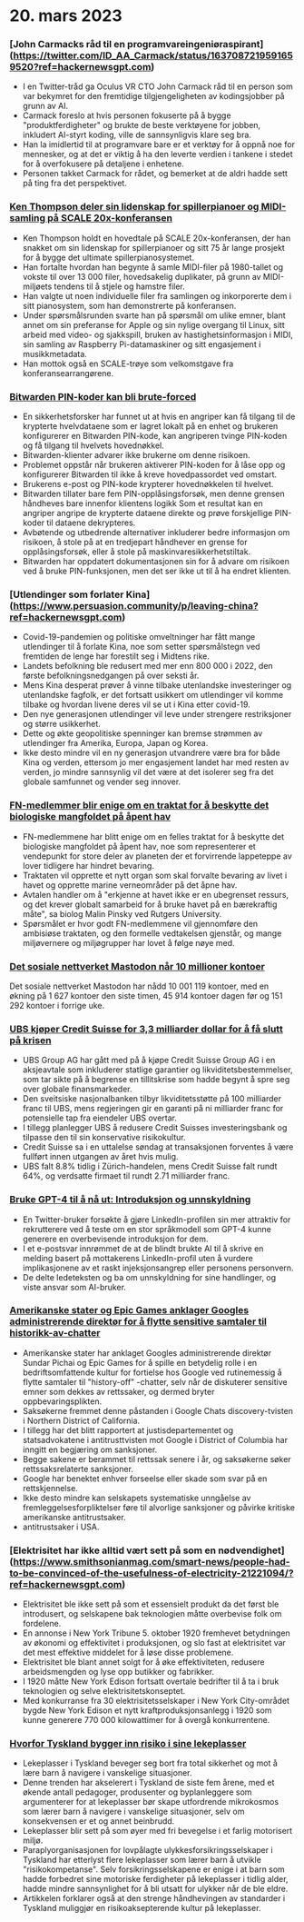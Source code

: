 
<Steps>

# 20. mars 2023

### [John Carmacks råd til en programvareingeniøraspirant] (https://twitter.com/ID_AA_Carmack/status/1637087219591659520?ref=hackernewsgpt.com)

- I en Twitter-tråd ga Oculus VR CTO John Carmack råd til en person som var bekymret for den fremtidige tilgjengeligheten av kodingsjobber på grunn av AI.
- Carmack foreslo at hvis personen fokuserte på å bygge "produktferdigheter" og brukte de beste verktøyene for jobben, inkludert AI-styrt koding, ville de sannsynligvis klare seg bra.
- Han la imidlertid til at programvare bare er et verktøy for å oppnå noe for mennesker, og at det er viktig å ha den leverte verdien i tankene i stedet for å overfokusere på detaljene i enhetene.
- Personen takket Carmack for rådet, og bemerket at de aldri hadde sett på ting fra det perspektivet.

### [Ken Thompson deler sin lidenskap for spillerpianoer og MIDI-samling på SCALE 20x-konferansen](https://www.youtube.com/watch?v=kaandEt_pKw&ref=hackernewsgpt.com)

- Ken Thompson holdt en hovedtale på SCALE 20x-konferansen, der han snakket om sin lidenskap for spillerpianoer og sitt 75 år lange prosjekt for å bygge det ultimate spillerpianosystemet.
- Han fortalte hvordan han begynte å samle MIDI-filer på 1980-tallet og vokste til over 13 000 filer, hovedsakelig duplikater, på grunn av MIDI-miljøets tendens til å stjele og hamstre filer.
- Han valgte ut noen individuelle filer fra samlingen og inkorporerte dem i sitt pianosystem, som han demonstrerte på konferansen.
- Under spørsmålsrunden svarte han på spørsmål om ulike emner, blant annet om sin preferanse for Apple og sin nylige overgang til Linux, sitt arbeid med video- og sjakkspill, bruken av hastighetsinformasjon i MIDI, sin samling av Raspberry Pi-datamaskiner og sitt engasjement i musikkmetadata.
- Han mottok også en SCALE-trøye som velkomstgave fra konferansearrangørene.

### [Bitwarden PIN-koder kan bli brute-forced](https://ambiso.github.io/bitwarden-pin/?ref=hackernewsgpt.com)

- En sikkerhetsforsker har funnet ut at hvis en angriper kan få tilgang til de krypterte hvelvdataene som er lagret lokalt på en enhet og brukeren konfigurerer en Bitwarden PIN-kode, kan angriperen tvinge PIN-koden og få tilgang til hvelvets hovednøkkel.
- Bitwarden-klienter advarer ikke brukerne om denne risikoen.
- Problemet oppstår når brukeren aktiverer PIN-koden for å låse opp og konfigurerer Bitwarden til ikke å kreve hovedpassordet ved omstart.
- Brukerens e-post og PIN-kode krypterer hovednøkkelen til hvelvet.
- Bitwarden tillater bare fem PIN-opplåsingsforsøk, men denne grensen håndheves bare innenfor klientens logikk Som et resultat kan en angriper angripe de krypterte dataene direkte og prøve forskjellige PIN-koder til dataene dekrypteres.
- Avbøtende og utbedrende alternativer inkluderer bedre informasjon om risikoen, å stole på at en tredjepart håndhever en grense for opplåsingsforsøk, eller å stole på maskinvaresikkerhetstiltak.
- Bitwarden har oppdatert dokumentasjonen sin for å advare om risikoen ved å bruke PIN-funksjonen, men det ser ikke ut til å ha endret klienten.

### [Utlendinger som forlater Kina] (https://www.persuasion.community/p/leaving-china?ref=hackernewsgpt.com)

- Covid-19-pandemien og politiske omveltninger har fått mange utlendinger til å forlate Kina, noe som setter spørsmålstegn ved fremtiden de lenge har forestilt seg i Midtens rike.
- Landets befolkning ble redusert med mer enn 800 000 i 2022, den første befolkningsnedgangen på over seksti år.
- Mens Kina desperat prøver å vinne tilbake utenlandske investeringer og utenlandske fagfolk, er det fortsatt usikkert om utlendinger vil komme tilbake og hvordan livene deres vil se ut i Kina etter covid-19.
- Den nye generasjonen utlendinger vil leve under strengere restriksjoner og større usikkerhet.
- Dette og økte geopolitiske spenninger kan bremse strømmen av utlendinger fra Amerika, Europa, Japan og Korea.
- Ikke desto mindre vil en ny generasjon utvandrere være bra for både Kina og verden, ettersom jo mer engasjement landet har med resten av verden, jo mindre sannsynlig vil det være at det isolerer seg fra det globale samfunnet og vender seg innover.

### [FN-medlemmer blir enige om en traktat for å beskytte det biologiske mangfoldet på åpent hav](https://apnews.com/article/un-oceans-biodiversity-treaty-0b024fa07e8c1947236d8b8491ebf92c?ref=hackernewsgpt.com)

- FN-medlemmene har blitt enige om en felles traktat for å beskytte det biologiske mangfoldet på åpent hav, noe som representerer et vendepunkt for store deler av planeten der et forvirrende lappeteppe av lover tidligere har hindret bevaring.
- Traktaten vil opprette et nytt organ som skal forvalte bevaring av livet i havet og opprette marine verneområder på det åpne hav.
- Avtalen handler om å "erkjenne at havet ikke er en ubegrenset ressurs, og det krever globalt samarbeid for å bruke havet på en bærekraftig måte", sa biolog Malin Pinsky ved Rutgers University.
- Spørsmålet er hvor godt FN-medlemmene vil gjennomføre den ambisiøse traktaten, og den formelle vedtakelsen gjenstår, og mange miljøvernere og miljøgrupper har lovet å følge nøye med.

### [Det sosiale nettverket Mastodon når 10 millioner kontoer](https://mastodon.social/@mastodonusercount/110051957865629817?ref=hackernewsgpt.com)

Det sosiale nettverket Mastodon har nådd 10 001 119 kontoer, med en økning på 1 627 kontoer den siste timen, 45 914 kontoer dagen før og 151 292 kontoer i forrige uke.

### [UBS kjøper Credit Suisse for 3,3 milliarder dollar for å få slutt på krisen](https://www.bloomberg.com/news/articles/2023-03-19/ubs-agrees-to-buy-credit-suisse-in-historic-deal-to-end-crisis?ref=hackernewsgpt.com)

- UBS Group AG har gått med på å kjøpe Credit Suisse Group AG i en aksjeavtale som inkluderer statlige garantier og likviditetsbestemmelser, som tar sikte på å begrense en tillitskrise som hadde begynt å spre seg over globale finansmarkeder.
- Den sveitsiske nasjonalbanken tilbyr likviditetsstøtte på 100 milliarder franc til UBS, mens regjeringen gir en garanti på ni milliarder franc for potensielle tap fra eiendeler UBS overtar.
- I tillegg planlegger UBS å redusere Credit Suisses investeringsbank og tilpasse den til sin konservative risikokultur.
- Credit Suisse sa i en uttalelse søndag at transaksjonen forventes å være fullført innen utgangen av året hvis mulig.
- UBS falt 8.8% tidlig i Zürich-handelen, mens Credit Suisse falt rundt 64%, og verdsatte firmaet til rundt 2.71 milliarder franc.

### [Bruke GPT-4 til å nå ut: Introduksjon og unnskyldning](https://twitter.com/brdskggs/status/1637114268876144640?ref=hackernewsgpt.com)

- En Twitter-bruker forsøkte å gjøre LinkedIn-profilen sin mer attraktiv for rekrutterere ved å teste om en stor språkmodell som GPT-4 kunne generere en overbevisende introduksjon for dem.
- I et e-postsvar innrømmet de at de blindt brukte AI til å skrive en melding basert på mottakerens LinkedIn-profil uten å vurdere implikasjonene av et raskt injeksjonsangrep eller personens personvern.
- De delte ledeteksten og ba om unnskyldning for sine handlinger, og viste ansvar som AI-bruker.

### [Amerikanske stater og Epic Games anklager Googles administrerende direktør for å flytte sensitive samtaler til historikk-av-chatter](http://www.fosspatents.com/2023/03/us-states-epic-games-others-accuse.html?ref=hackernewsgpt.com)

- Amerikanske stater har anklaget Googles administrerende direktør Sundar Pichai og Epic Games for å spille en betydelig rolle i en bedriftsomfattende kultur for fortielse hos Google ved rutinemessig å flytte samtaler til "history-off" -chatter, selv når de diskuterer sensitive emner som dekkes av rettssaker, og dermed bryter oppbevaringsplikten.
- Saksøkerne fremmet denne påstanden i Google Chats discovery-tvisten i Northern District of California.
- I tillegg har det blitt rapportert at justisdepartementet og statsadvokatene i antitrusttvisten mot Google i District of Columbia har inngitt en begjæring om sanksjoner.
- Begge sakene er berammet til rettssak senere i år, og saksøkerne søker rettssaksrelaterte sanksjoner.
- Google har benektet enhver forseelse eller skade som svar på en rettskjennelse.
- Ikke desto mindre kan selskapets systematiske unngåelse av fremleggelsesforpliktelser føre til alvorlige sanksjoner og påvirke kritiske amerikanske antitrustsaker.
- antitrustsaker i USA.

### [Elektrisitet har ikke alltid vært sett på som en nødvendighet] (https://www.smithsonianmag.com/smart-news/people-had-to-be-convinced-of-the-usefulness-of-electricity-21221094/?ref=hackernewsgpt.com)

- Elektrisitet ble ikke sett på som et essensielt produkt da det først ble introdusert, og selskapene bak teknologien måtte overbevise folk om fordelene.
- En annonse i New York Tribune 5. oktober 1920 fremhevet betydningen av økonomi og effektivitet i produksjonen, og slo fast at elektrisitet var det mest effektive middelet for å løse disse problemene.
- Elektrisitet ble blant annet solgt for å øke effektiviteten, redusere arbeidsmengden og lyse opp butikker og fabrikker.
- I 1920 måtte New York Edison fortsatt overtale bedrifter til å ta i bruk teknologien og selve elektrisitetskonseptet.
- Med konkurranse fra 30 elektrisitetsselskaper i New York City-området bygde New York Edison et nytt kraftproduksjonsanlegg i 1920 som kunne generere 770 000 kilowattimer for å overgå konkurrentene.

### [Hvorfor Tyskland bygger inn risiko i sine lekeplasser](https://www.theguardian.com/world/2021/oct/24/why-germany-is-building-risk-into-its-playgrounds?ref=hackernewsgpt.com)

- Lekeplasser i Tyskland beveger seg bort fra total sikkerhet og mot å lære barn å navigere i vanskelige situasjoner.
- Denne trenden har akselerert i Tyskland de siste fem årene, med et økende antall pedagoger, produsenter og byplanleggere som argumenterer for at lekeplasser bør skape utfordrende mikrokosmos som lærer barn å navigere i vanskelige situasjoner, selv om konsekvensen er et og annet beinbrudd.
- Lekeplasser blir sett på som øyer med fri bevegelse i et farlig motorisert miljø.
- Paraplyorganisasjonen for lovpålagte ulykkesforsikringsselskaper i Tyskland har etterlyst flere lekeplasser som lærer barn å utvikle "risikokompetanse". Selv forsikringsselskapene er enige i at barn som hadde forbedret sine motoriske ferdigheter på lekeplasser i tidlig alder, hadde mindre sannsynlighet for å bli utsatt for ulykker når de ble eldre.
- Artikkelen forklarer også at den strenge håndhevingen av standarder i Tyskland muliggjør en risikoaksepterende kultur på lekeplasser.

</Steps>
